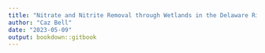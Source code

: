 ```yaml
---
title: "Nitrate and Nitrite Removal through Wetlands in the Delaware River"
author: "Caz Bell"
date: "2023-05-09"
output: bookdown::gitbook
---
```

